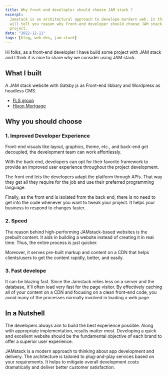 ```yaml
---
title: Why front-end developler should choose JAM stack ?
excerpt:
  Jamstack is an architectural approach to develope mordern web. In this blog I
  will tell you reason why Front-end developer should choose JAM stack for next
  project.
date: "2022-12-11"
tags: [blog, web-dev, jam-stack]
---
```


Hi folks, as a front-end developler I have build some project with JAM stack and
I think it is nice to share why we consider using JAM stack.

## What I built

A JAM stack website with Gatsby js as Front-end libbary and Wordpress as
headless CMS.

- [FLS group](https://fls-group.com/)
- [Hixon Mortgage](https://hixonmortgage.com/)

## Why you should choose

### 1. Improved Developer Experience

Front-end visuals like layout, graphics, theme, etc., and back-end get decoupled, the development team can work effortlessly.

With the back end, developers can opt for their favorite framework to provide an improved user experience throughout the project development.

The front end lets the developers adapt the platform through APIs. That way they get all they require for the job and use their preferred programming language.

Finally, as the front end is isolated from the back end, there is no need to get into the code whenever you want to tweak your project. It helps your business to respond to changes faster.

### 2. Speed

The reason behind high-performing JAMstack-based websites is the prebuilt content. It aids in building a website instead of creating it in real time. Thus, the entire process is just quicker.

Moreover, it serves pre-built markup and content on a CDN that helps clients/users to get the content rapidly, better, and easily.

### 3. Fast develope

It can be blazing fast.
Since the Jamstack relies less on a server and the database, it'll often load very fast for the page visitor.
By effectively caching all of your content on a CDN and focusing on a clean front-end code, you avoid many of the processes normally involved in loading a web page.

## In a Nutshell

The developers always aim to build the best experience possible. Along with appropriate implementation, results matter most. Developing a quick and excellent website should be the fundamental objective of each brand to offer a superior user experience.

JAMstack is a modern approach to thinking about app development and delivery. The architecture is tailored to plug-and-play services based on your requirements. It helps to mitigate overall development costs dramatically and deliver better customer satisfaction.
